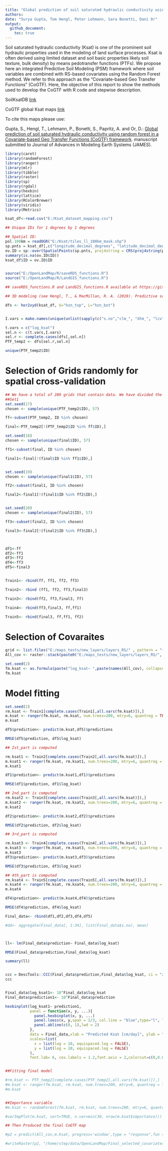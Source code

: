 ```yaml
---
title: "Global prediction of soil saturated hydraulic conductivity using random forest in a Covariate-based Geo Transfer Functions (CoGTF) framework"
authors: 
date: "Surya Gupta, Tom Hengl, Peter Lehmann, Sara Bonetti, Dani Or"
output: 
  github_document:
    toc: true
---
```


Soil saturated hydraulic conductivity (Ksat) is one of the prominent soil hydraulic properties used in the modeling of land surface processes. Ksat is often derived using limited dataset and soil basic properties likely soil texture, bulk density) by means pedotransfer functions (PTFs). We propose here an integrated Predictive Soil Modeling (PSM) framework where soil variables are combined with RS-based covariates using the Random Forest method. We refer to this approach as the “Covariate-based Geo Transfer Functions” (CoGTF). Here, the objective of this report to show the methods used to develop the CoGTF with R code and stepwise description.   


SoilKsatDB [link](https://doi.org/10.5281/zenodo.3752721)

CoGTF global Ksat maps [link](https://doi.org/10.5281/zenodo.3934853)

To cite this maps please use:

Gupta, S., Hengl, T., Lehmann, P., Bonetti, S., Papritz, A. and Or, D.: [Global prediction of soil saturated hydraulic conductivity using random forest in a Covariate-based Geo Transfer Functions (CoGTF) framework](https://www.essoar.org/doi/10.1002/essoar.10503663.1). manuscript submitted to Journal of Advances in Modeling Earth Systems (JAMES).


```r
library(caret)
library(randomForest)
library(ranger)
library(mlr)
library(tibble)
library(raster)
library(sp)
library(rgdal)
library(hexbin)
library(lattice)
library(RColorBrewer)
library(viridis)
library(Metrics)

ksat_df<-read.csv("E:/Ksat_dataset_mapping.csv")

## Unique IDs for 1 degrees by 1 degrees

## Spatial ID:
pol.100km = readOGR("E:/Ksat/tiles_ll_100km_mask.shp")
sp.pnts = ksat_df[,c("longitude_decimal_degrees", "latitude_decimal_degrees")]
ov.ID = sp::over(SpatialPoints(sp.pnts, proj4string = CRS(proj4string(pol.100km))), pol.100km["ID"])
summary(is.na(ov.ID$ID))
ksat_df$ID = ov.ID$ID


source("E:/OpenLandMap/R/saveRDS_functions.R")
source("E:/OpenLandMap/R/LandGIS_functions.R")

## saveRDS_functions.R and LandGIS_functions.R available at https://github.com/Envirometrix/LandGISmaps/tree/477460d1d0099646c508f65e68769b9edf050ce8/functions

## 3D modeling (see Hengl, T., & MacMillan, R. A. (2019). Predictive soil mapping with R. Lulu. com.)

dfs <- hor2xyd(ksat_df, U="hzn_top", L="hzn_bot")


I.vars = make.names(unique(unlist(sapply(c("s.no","clm_", "dtm_", "lcv", "veg_", "olm_c", "olm_s", "olm_bd", "ID", "DEPTH"), function(i){names(dfs)[grep(i, names(dfs))]}))))

t.vars = c("log_ksat")
sel.n <- c(t.vars,I.vars)
sel.r <- complete.cases(dfs[,sel.n])
PTF_temp2 <- dfs[sel.r,sel.n]

unique(PTF_temp2$ID)

```

# Selection of Grids randomly for spatial cross-validation

```r

## We have a total of 289 grids that contain data. We have divided the samples into 57 grids for each set. 
##Set1
set.seed(17)
chosen <- sample(unique(PTF_temp2$ID), 57)

ff<-subset(PTF_temp2, ID %in% chosen)

final<-PTF_temp2[!(PTF_temp2$ID %in% ff$ID),]

set.seed(18)
chosen <- sample(unique(final$ID), 57)

ff1<-subset(final, ID %in% chosen)

final1<-final[!(final$ID %in% ff1$ID),]


set.seed(19)
chosen <- sample(unique(final1$ID), 57)

ff2<-subset(final1, ID %in% chosen)

final2<-final1[!(final1$ID %in% ff2$ID),]


set.seed(20)
chosen <- sample(unique(final2$ID), 57)

ff3<-subset(final2, ID %in% chosen)

final3<-final2[!(final2$ID %in% ff3$ID),]



df1<-ff
df2<-ff1
df3<-ff2
df4<-ff3
df5<-final3


Train1<- rbind(ff, ff1, ff2, ff3)

Train2<- rbind (ff1, ff2, ff3,final3)

Train3<- rbind(ff2, ff3,final3, ff)

Train4<- rbind(ff3,final3, ff,ff1)

Train5<- rbind(final3, ff,ff1, ff2)

```
# Selection of Covaraites

```r
grid <- list.files("E:/maps_tests/new_layers/layers_RS/" , pattern = "*.tif$")
All_cov <- raster::stack(paste0("E:/maps_tests/new_layers/layers_RS/", grid))

set.seed(2) 
fm.ksat <- as.formula(paste("log_ksat~ ",paste(names(All_cov), collapse = "+")))
fm.ksat

```
# Model fitting
```r
set.seed(2) 
rm.ksat <- Train1[complete.cases(Train1[,all.vars(fm.ksat)]),]
m.ksat <- ranger(fm.ksat, rm.ksat, num.trees=200, mtry=6, quantreg = TRUE)
m.ksat

df5$prediction<- predict(m.ksat,df5)$predictions

RMSE(df5$prediction, df5$log_ksat)

## Ist_part is computed

rm.ksat1 <- Train2[complete.cases(Train2[,all.vars(fm.ksat)]),]
m.ksat1 <- ranger(fm.ksat, rm.ksat1, num.trees=200, mtry=6, quantreg = TRUE)
m.ksat1

df1$prediction<- predict(m.ksat1,df1)$predictions

RMSE(df1$prediction, df1$log_ksat)

## 2nd_part is computed
rm.ksat2 <- Train3[complete.cases(Train3[,all.vars(fm.ksat)]),]
m.ksat2 <- ranger(fm.ksat, rm.ksat2, num.trees=200, mtry=6, quantreg = TRUE)
m.ksat2

df2$prediction<- predict(m.ksat2,df2)$predictions

RMSE(df2$prediction, df2$log_ksat)

## 3rd_part is computed

rm.ksat3 <- Train4[complete.cases(Train4[,all.vars(fm.ksat)]),]
m.ksat3 <- ranger(fm.ksat, rm.ksat3, num.trees=200, mtry=6, quantreg = TRUE)
m.ksat3
df3$prediction<- predict(m.ksat3,df3)$predictions

RMSE(df3$prediction, df3$log_ksat)

## 4th_part is computed
rm.ksat4 <- Train5[complete.cases(Train5[,all.vars(fm.ksat)]),]
m.ksat4 <- ranger(fm.ksat, rm.ksat4, num.trees=200, mtry=6, quantreg = TRUE)
m.ksat4

df4$prediction<- predict(m.ksat4,df4)$predictions

RMSE(df4$prediction, df4$log_ksat)

Final_data<- rbind(df1,df2,df3,df4,df5)

#dd<- aggregate(Final_data[, 1:34], list(Final_data$s.no), mean)



ll<- lm(Final_data$prediction~ Final_data$log_ksat)

RMSE(Final_data$prediction,Final_data$log_ksat)

summary(ll)


ccc = DescTools::CCC(Final_data$prediction,Final_data$log_ksat, ci = "z-transform", conf.level = 0.95, na.rm=TRUE)$rho.c
ccc


Final_data$log_ksat1<- 10^Final_data$log_ksat
Final_data$prediction1<- 10^Final_data$prediction

hexbinplot(log_ksat1~ prediction1, 
           panel = function(x, y, ...){
             panel.hexbinplot(x, y, ...)
             panel.loess(x, y,span = 2/3, col.line = "blue",type="l", lty=2, lwd = 4)
             panel.abline(c(0, 1),lwd = 2)
           },
           data = Final_data,xlab = "Predicted Ksat [cm/day]", ylab = "Measured Ksat [cm/day]",cex.axis = 4, aspect="1", xbins=30, colramp = function(n) {viridis (8,  alpha = 1, begin = 0, end = 1, direction = -1,option = "C")},xlim=c(0.1,10000), ylim=c(0.1,10000),
           scales=list(
             x = list(log = 10, equispaced.log = FALSE), 
             y = list(log = 10, equispaced.log = FALSE)
           ),
           font.lab= 6, cex.labels = 1.2,font.axis = 2,colorcut=c(0,0.01,0.03,0.07,0.15,0.25,0.5,0.75,1) )


##Fitting final model

#rm.ksat <- PTF_temp2[complete.cases(PTF_temp2[,all.vars(fm.ksat)]),]
#m.ksat <- ranger(fm.ksat, rm.ksat, num.trees=200, mtry=6, quantreg = TRUE)
#m.ksat


##Importance variable
#m.ksat <- randomForest(fm.ksat, rm.ksat, num.trees=200, mtry=6, quantreg = TRUE)

#varImpPlot(m.ksat, sort=TRUE, n.var=min(30, nrow(m.ksat$importance)))

## Then Produced the final CoGTF map

#p2 = predict(All_cov,m.ksat, progress='window',type = "response",fun = function(model, ...) predict(model, ...)$predictions)

#writeRaster(p2, "/home/step/data/OpenLandMap/Final_selected_covariates/New_raster_layer/Final_RF_0cm.tif")

```

